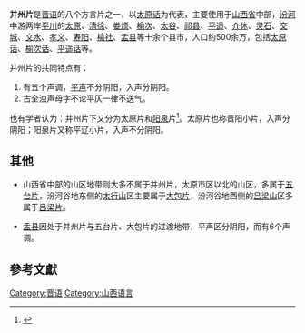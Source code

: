 {{Infobox language
|name=并州片
|states=[[中華人民共和國|中国]]
|region=
|speakers=?
|familycolor=Sino-Tibetan
|fam1=[[汉藏语系|汉藏语系]]
|fam2=[[漢語族|漢語族]]
|fam3=[[晋語|晋語]]
|map=晉語分區圖2006版.png
|mapcaption=晉語并州片在中國的分布位置（''红色''）
|isoexception=dialect
|glotto=none
}}
'''并州片'''是[[晋语|晋语]]的八个方言片之一，以[[太原话|太原话]]为代表，主要使用于[[山西省|山西省]]中部，[[汾河|汾河]]中游两岸[[平川|平川]]的[[太原|太原]]、[[清徐|清徐]]、[[娄烦|娄烦]]、[[榆次|榆次]]、[[太谷|太谷]]、[[祁县|祁县]]、[[平遥|平遥]]、[[介休|介休]]、[[灵石|灵石]]、[[交城|交城]]、[[文水|文水]]、[[孝义|孝义]]、[[寿阳|寿阳]]、[[榆社|榆社]]、[[盂县|盂县]]等十余个县市，人口约500余万，包括[[太原话|太原话]]、[[榆次话|榆次话]]、[[平遥话|平遥话]]等。

并州片的共同特点有：
# 有五个声调，[[平声|平声]]不分阴阳，入声分阴阳。
# 古全浊声母字不论平仄一律不送气。

也有学者认为：并州片下又分为太原片和[[阳泉|阳泉]]片<ref name="abc">{{cite book|title=山西方言的分区|last=侯精一|first=|authorlink=|coauthors=温端政 田希诚|year=1986|publisher=|location=|isbn=|page=|pages=|url=http://www.cnki.com.cn/Article/CJFDTOTAL-FYZA198602000.htm|accessdate=2011-01-21|archive-date=2016-03-04|archive-url=https://web.archive.org/web/20160304094317/http://www.cnki.com.cn/Article/CJFDTOTAL-FYZA198602000.htm|dead-url=no}}</ref>。太原片也称晋阳小片，入声分阴阳；阳泉片又称平辽小片，入声不分阴阳。

== 其他 ==
*山西省中部的山区地带则大多不属于并州片，太原市区以北的山区，多属于[[五台片|五台片]]，汾河谷地东侧的[[太行山|太行山]]区主要属于[[大包片|大包片]]，汾河谷地西侧的[[吕梁山|吕梁山]]区多属于[[吕梁片|吕梁片]]。

*[[盂县|盂县]]因处于并州片与五台片、大包片的过渡地带，平声区分阴阳，而有6个声调。

== 參考文獻 ==
<div class="references-small">
<references />
</div>

{{晉語}}
{{漢語}}
{{Lang-stub}}
[[Category:晋语|Category:晋语]]
[[Category:山西语言|Category:山西语言]]